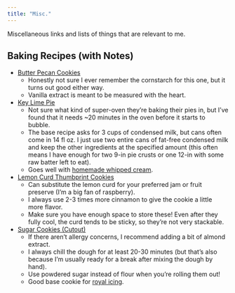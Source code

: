 ```yaml
---
title: "Misc."
---
```

Miscellaneous links and lists of things that are relevant to me.

## Baking Recipes (with Notes)


- [Butter Pecan Cookies](https://sallysbakingaddiction.com/butter-pecan-cookies/)
    - Honestly not sure I ever remember the cornstarch for this one, but it turns out good either way.
    - Vanilla extract is meant to be measured with the heart.
- [Key Lime Pie](https://www.allrecipes.com/recipe/15880/key-lime-pie-vii/)
    - Not sure what kind of super-oven they're baking their pies in, but I've found that it needs ~20 minutes in the oven before it starts to bubble.
    - The base recipe asks for 3 cups of condensed milk, but cans often come in 14 fl oz. I just use two entire cans of fat-free condensed milk and keep the other ingredients at the specified amount (this often means I have enough for two 9-in pie crusts or one 12-in with some raw batter left to eat).
    - Goes well with [homemade whipped cream](https://sallysbakingaddiction.com/homemade-whipped-cream/).

- [Lemon Curd Thumbprint Cookies](https://pastryandbeyond.com/ginger-thumbprint-cookies-lemon-curd/)
    - Can substitute the lemon curd for your preferred jam or fruit preserve (I'm a big fan of raspberry).
    - I always use 2-3 times more cinnamon to give the cookie a little more flavor.
    - Make sure you have enough space to store these! Even after they fully cool, the curd tends to be sticky, so they're not very stackable.
- [Sugar Cookies (Cutout)](https://www.browneyedbaker.com/go-pens-with-all-occasion-sugar-cookies/)
    - If there aren't allergy concerns, I recommend adding a bit of almond extract.
    - I always chill the dough for at least 20-30 minutes (but that's also because I'm usually ready for a break after mixing the dough by hand).
    - Use powdered sugar instead of flour when you're rolling them out!
    - Good base cookie for [royal icing](https://preppykitchen.com/royal-icing/).
